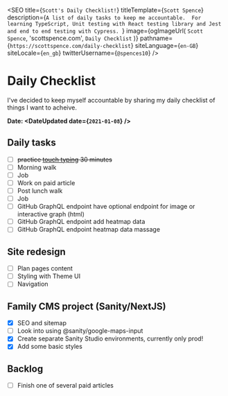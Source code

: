 
<SEO
  title={`Scott's Daily Checklist!`}
  titleTemplate={`Scott Spence`}
  description={`A list of daily tasks to keep me accountable. 
For learning TypeScript, Unit testing with React testing library and Jest and end to end testing with Cypress.
  `}
  image={ogImageUrl(
    `Scott Spence`,
    'scottspence.com',
    `Daily Checklist`
  )}
  pathname={`https://scottspence.com/daily-checklist`}
  siteLanguage={`en-GB`}
  siteLocale={`en_gb`}
  twitterUsername={`@spences10`}
/>

# Daily Checklist

I've decided to keep myself accountable by sharing my daily checklist
of things I want to acheive.

**Date: <DateUpdated date={`2021-01-08`} />**

## Daily tasks

- [ ] ~~practice [touch typing] 30 minutes~~
- [ ] Morning walk
- [ ] Job
- [ ] Work on paid article
- [ ] Post lunch walk
- [ ] Job
- [ ] GitHub GraphQL endpoint have optional endpoint for image or
      interactive graph (html)
- [ ] GitHub GraphQL endpoint add heatmap data
- [ ] GitHub GraphQL endpoint heatmap data massage

## Site redesign

- [ ] Plan pages content
- [ ] Styling with Theme UI
- [ ] Navigation

## Family CMS project (Sanity/NextJS)

- [x] SEO and sitemap
- [ ] Look into using @sanity/google-maps-input
- [x] Create separate Sanity Studio environments, currently only prod!
- [x] Add some basic styles

## Backlog

- [ ] Finish one of several paid articles

<PopularPosts />

<!-- Links -->

[cheat sheets]: https://cheatsheets.xyz
[touch typing]: https://www.typingclub.com/
[jamie bradley]: https://twitter.com/jamiebradley234
[fedora remix for wsl]:
  https://scottspence.com/2021/01/05/fedora-remix-for-wsl-gui-apps/
[google chrome on ubuntu]:
  https://scottspence.com/2021/01/05/use-chrome-in-ubuntu-wsl/
